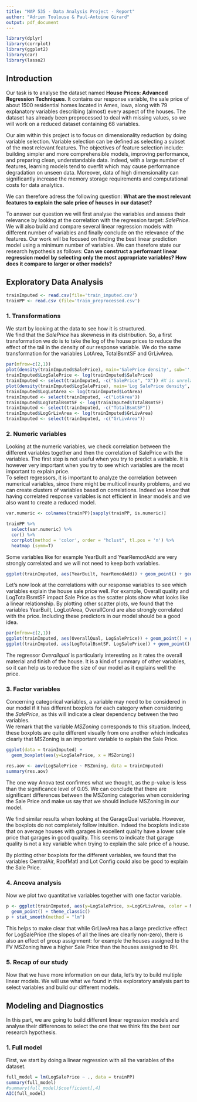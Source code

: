 ```yaml
---
title: "MAP 535 - Data Analysis Project - Report"
author: "Adrien Toulouse & Paul-Antoine Girard"
output: pdf_document
---
```


```r
library(dplyr)
library(corrplot)
library(ggplot2)
library(car)
library(lasso2)
```

## Introduction

Our task is to analyse the dataset named **House Prices: Advanced Regression Techniques**. It contains our response variable, the sale price of about 1500 residential homes located in Ames, Iowa, along with 79 explanatory variables describing (almost) every aspect of the houses. The dataset has already been preprocessed to deal with missing values, so we will work on a reduced dataset containing 68 variables.

Our aim within this project is to focus on dimensionality reduction by doing variable selection. Variable selection can be defined as selecting a subset of the most relevant features. 
The objectives of feature selection include: building simpler and more comprehensible models, improving performance, and preparing clean, understandable data. Indeed, with a large number of features, learning models tend to overfit which may cause performance degradation on unseen data. Moreover, data of high dimensionality can significantly increase the memory storage requirements and computational costs for data analytics.

We can therefore adress the following question: **What are the most relevant features to explain the sale price of houses in our dataset?** 

To answer our question we will first analyse the variables and assess their relevance by looking at the correlation with the regression target: *SalePrice*. We will also build and compare several linear regression models with different number of variables and finally conclude on the relevance of the features. Our work will be focused on finding the best linear prediction model using a minimum number of variables. We can therefore state our research hypothesis as follows: **Can we construct a performant linear regression model by selecting only the most appropriate variables? How does it compare to larger or other models?** 


## Exploratory Data Analysis

```r
trainImputed <- read.csv(file='train_imputed.csv')
trainPP <- read.csv (file='train_preprocessed.csv')
```

### 1. Transformations

We start by looking at the data to see how it is structured.  
We find that the *SalePrice* has skewness in its distribution. So, a first transformation we do is to take the log of the house prices to reduce the effect of the tail in the density of our response variable. We do the same transformation for the variables LotArea, TotalBsmtSF and GrLivArea.

```r
par(mfrow=c(2,1)) 
plot(density(trainImputed$SalePrice), main='SalePrice density', sub='', xlab='', ylab='')
trainImputed$LogSalePrice <- log(trainImputed$SalePrice)
trainImputed <- select(trainImputed, -c("SalePrice", "X")) #X is unrelated to our study
plot(density(trainImputed$LogSalePrice), main='Log SalePrice density', sub='', xlab='', ylab='')
trainImputed$LogLotArea <- log(trainImputed$LotArea)
trainImputed <- select(trainImputed, -c("LotArea"))
trainImputed$LogTotalBsmtSF <- log(trainImputed$TotalBsmtSF)
trainImputed <- select(trainImputed, -c("TotalBsmtSF"))
trainImputed$LogGrLivArea <- log(trainImputed$GrLivArea)
trainImputed <- select(trainImputed, -c("GrLivArea"))
```

### 2. Numeric variables

Looking at the numeric variables, we check correlation between the different variables together and then the correlation of SalePrice with the variables.
The first step is not useful when you try to predict a variable. It is however very important when you try to see which variables are the most important to explain price.  
To select regressors, it is important to analyze the correlation between numerical variables, since there might be multicollinearity problems, and we can create clusters of variables based on correlations. Indeed we know that having correlated response variables is not efficient in linear models and we also want to create a reduced model.  

```r
var.numeric <- colnames(trainPP)[sapply(trainPP, is.numeric)]

trainPP %>%
  select(var.numeric) %>%
  cor() %>%
  corrplot(method = 'color', order = "hclust", tl.pos = 'n') %>%
  heatmap (symm=T)
```

Some variables like for example YearBuilt and YearRemodAdd are very strongly correlated and we will not need to keep both variables.

```r
ggplot(trainImputed, aes(YearBuilt, YearRemodAdd)) + geom_point() + geom_smooth(method=lm)
```

Let's now look at the correlations with our response variables to see which variables explain the house sale price well. For example, Overall quality and LogTotalBsmtSF impact Sale Price as the scatter plots show what looks like a linear relationship. By plotting other scatter plots, we found that the variables YearBuilt, LogLotArea, OverallCond are also strongly correlated with the price. Including these predictors in our model should be a good idea. 

```r
par(mfrow=c(2,1))
ggplot(trainImputed, aes(OverallQual, LogSalePrice)) + geom_point() + geom_smooth(method=lm)
ggplot(trainImputed, aes(LogTotalBsmtSF, LogSalePrice)) + geom_point() + geom_smooth(method=lm)
```

The regressor *Overallqual* is particularly interesting as it rates the overall material and finish of the house. It is a kind of summary of other variables, so it can help us to reduce the size of our model as it explains well the price.

### 3. Factor variables

Concerning categorical variables, a variable may need to be considered in our model if it has different boxplots for each category when considering the *SalePrice*, as this will indicate a clear dependency between the two variables.  
We remark that the variable *MSZoning* corresponds to this situation. Indeed, these boxplots are quite different visually from one another which indicates clearly that MSZoning is an important variable to explain the Sale Price.

```r
ggplot(data = trainImputed) + 
  geom_boxplot(aes(y=LogSalePrice, x = MSZoning))
```

```r
res.aov <- aov(LogSalePrice ~ MSZoning, data = trainImputed)
summary(res.aov)
```

The one way Anova test confirmes what we thought, as the p-value is less than the significance level of 0.05. We can conclude that there are significant differences between the MSZoning categories when considering the Sale Price and make us say that we should include MSZoning in our model.

We find similar results when looking at the GarageQual variable. However, the boxplots do not completely follow intuition. Indeed the boxplots indicate that on average houses with garages in excellent quality have a lower sale price that garages in good quality. This seems to indicate that garage quality is not a key variable when trying to explain the sale price of a house.

By plotting other boxplots for the different variables, we found that the variables CentralAir, RoofMatl and Lot Config could also be good to explain the Sale Price.

### 4. Ancova analysis

Now we plot two quantitative variables together with one factor variable. 

```r
p <- ggplot(trainImputed, aes(y=LogSalePrice, x=LogGrLivArea, color = MSZoning, fill = MSZoning)) + 
  geom_point() + theme_classic()
p + stat_smooth(method = "lm") 
```

This helps to make clear that while GrLiveArea has a large predictive effect for LogSalePrice (the slopes of all the lines are clearly non-zero), there is also an effect of group assignment: for example the houses assigned to the FV MSZoning have a higher Sale Price than the houses assigned to RH.  

### 5. Recap of our study

Now that we have more information on our data, let's try to build multiple linear models. We will use what we found in this exploratory analysis part to select variables and build our different models. 


## Modeling and Diagnostics

In this part, we are going to build different linear regression models and analyse their differences to select the one that we think fits the best our research hypothesis.

### 1. Full model

First, we start by doing a linear regression with all the variables of the dataset. 

```r
full_model = lm(LogSalePrice ~ ., data = trainPP)
summary(full_model)
#summary(full_model)$coefficient[,4]
AIC(full_model)
```
